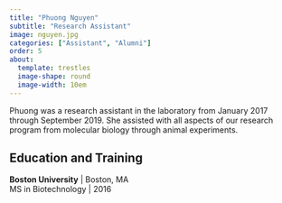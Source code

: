 ```yaml
---
title: "Phuong Nguyen"
subtitle: "Research Assistant"
image: nguyen.jpg
categories: ["Assistant", "Alumni"]
order: 5
about:
  template: trestles
  image-shape: round
  image-width: 10em
---
```


Phuong was a research assistant in the laboratory from January 2017 through September 2019. She assisted with all aspects of our research program from molecular biology through animal experiments. 

## Education and Training

**Boston University** | Boston, MA<br>
MS in Biotechnology | 2016